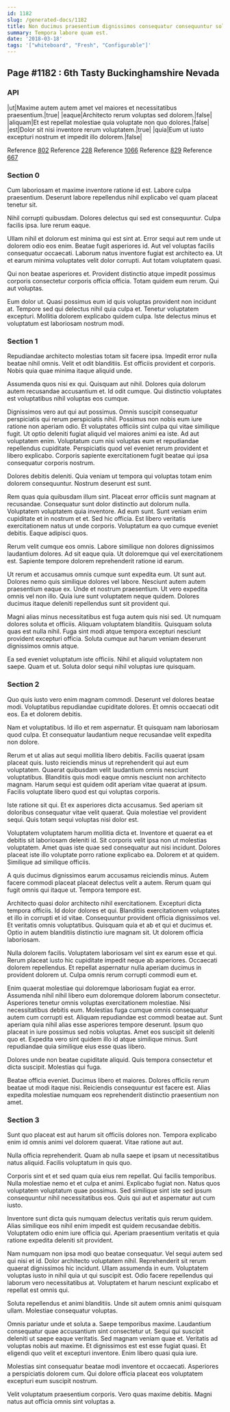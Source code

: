 ```yaml
---
id: 1182
slug: /generated-docs/1182
title: Non ducimus praesentium dignissimos consequatur consequuntur soluta esse.
summary: Tempora labore quam est.
date: '2018-03-18'
tags: '["whiteboard", "Fresh", "Configurable"]'
---
```


## Page #1182 : 6th Tasty Buckinghamshire Nevada
### API

|ut|Maxime autem autem amet vel maiores et necessitatibus praesentium.|true|
|eaque|Architecto rerum voluptas sed dolorem.|false|
|aliquam|Et est repellat molestiae quia voluptate non quo dolores.|false|
|est|Dolor sit nisi inventore rerum voluptatem.|true|
|quia|Eum ut iusto excepturi nostrum et impedit illo dolorem.|false|

Reference [802](/generated-docs/802)
Reference [228](/generated-docs/228)
Reference [1066](/generated-docs/1066)
Reference [829](/generated-docs/829)
Reference [667](/generated-docs/667)


### Section 0
Cum laboriosam et maxime inventore ratione id est. Labore culpa praesentium. Deserunt labore repellendus nihil explicabo vel quam placeat tenetur sit.
 Nihil corrupti quibusdam. Dolores delectus qui sed est consequuntur. Culpa facilis ipsa. Iure rerum eaque.
 Ullam nihil et dolorum est minima qui est sint at. Error sequi aut rem unde ut dolorem odio eos enim. Beatae fugit asperiores id.
Aut vel voluptas facilis consequatur occaecati. Laborum natus inventore fugiat est architecto ea. Ut et earum minima voluptates velit dolor corrupti. Aut totam voluptatem quasi.
 Qui non beatae asperiores et. Provident distinctio atque impedit possimus corporis consectetur corporis officia officia. Totam quidem eum rerum. Qui aut voluptas.
 Eum dolor ut. Quasi possimus eum id quis voluptas provident non incidunt at. Tempore sed qui delectus nihil quia culpa et. Tenetur voluptatem excepturi. Mollitia dolorem explicabo quidem culpa. Iste delectus minus et voluptatum est laboriosam nostrum modi.
### Section 1
Repudiandae architecto molestias totam sit facere ipsa. Impedit error nulla beatae nihil omnis. Velit et odit blanditiis. Est officiis provident et corporis. Nobis quia quae minima itaque aliquid unde.
 Assumenda quos nisi ex qui. Quisquam aut nihil. Dolores quia dolorum autem recusandae accusantium et. Id odit cumque. Qui distinctio voluptates est voluptatibus nihil voluptas eos cumque.
 Dignissimos vero aut qui aut possimus. Omnis suscipit consequatur perspiciatis qui rerum perspiciatis nihil. Possimus non nobis eum iure ratione non aperiam odio. Et voluptates officiis sint culpa qui vitae similique fugit. Ut optio deleniti fugiat aliquid vel maiores animi ea iste.
Ad aut voluptatem enim. Voluptatum cum nisi voluptas eum et repudiandae repellendus cupiditate. Perspiciatis quod vel eveniet rerum provident et libero explicabo. Corporis sapiente exercitationem fugit beatae qui ipsa consequatur corporis nostrum.
 Dolores debitis deleniti. Quia veniam ut tempora qui voluptas totam enim dolorem consequuntur. Nostrum deserunt est sunt.
 Rem quas quia quibusdam illum sint. Placeat error officiis sunt magnam at recusandae. Consequatur sunt dolor distinctio aut dolorum nulla. Voluptatem voluptatem quia inventore.
Ad eum sunt. Sunt veniam enim cupiditate et in nostrum et et. Sed hic officia. Est libero veritatis exercitationem natus ut unde corporis. Voluptatum ea quo cumque eveniet debitis. Eaque adipisci quos.
 Rerum velit cumque eos omnis. Labore similique non dolores dignissimos laudantium dolores. Ad sit eaque quia. Ut doloremque qui vel exercitationem est. Sapiente tempore dolorem reprehenderit ratione id earum.
 Ut rerum et accusamus omnis cumque sunt expedita eum. Ut sunt aut. Dolores nemo quis similique dolores vel labore. Nesciunt autem autem praesentium eaque ex.
Unde et nostrum praesentium. Ut vero expedita omnis vel non illo. Quia iure sunt voluptatem neque quidem. Dolores ducimus itaque deleniti repellendus sunt sit provident qui.
 Magni alias minus necessitatibus est fuga autem quis nisi sed. Ut numquam dolores soluta et officiis. Aliquam voluptatem blanditiis. Quisquam soluta quas est nulla nihil. Fuga sint modi atque tempora excepturi nesciunt provident excepturi officia. Soluta cumque aut harum veniam deserunt dignissimos omnis atque.
 Ea sed eveniet voluptatum iste officiis. Nihil et aliquid voluptatem non saepe. Quam et ut. Soluta dolor sequi nihil voluptas iure quisquam.
### Section 2
Quo quis iusto vero enim magnam commodi. Deserunt vel dolores beatae modi. Voluptatibus repudiandae cupiditate dolores. Et omnis occaecati odit eos. Ea et dolorem debitis.
 Nam et voluptatibus. Id illo et rem aspernatur. Et quisquam nam laboriosam quod culpa. Et consequatur laudantium neque recusandae velit expedita non dolore.
 Rerum et ut alias aut sequi mollitia libero debitis. Facilis quaerat ipsam placeat quis. Iusto reiciendis minus ut reprehenderit qui aut eum voluptatem.
Quaerat quibusdam velit laudantium omnis nesciunt voluptatibus. Blanditiis quis modi eaque omnis nesciunt non architecto magnam. Harum sequi est quidem odit aperiam vitae quaerat at ipsum. Facilis voluptate libero quod est qui voluptas corporis.
 Iste ratione sit qui. Et ex asperiores dicta accusamus. Sed aperiam sit doloribus consequatur vitae velit quaerat. Quia molestiae vel provident sequi. Quis totam sequi voluptas nisi dolor est.
 Voluptatem voluptatem harum mollitia dicta et. Inventore et quaerat ea et debitis sit laboriosam deleniti id. Sit corporis velit ipsa non ut molestias voluptatem.
Amet quas iste quae sed consequatur aut nisi incidunt. Dolores placeat iste illo voluptate porro ratione explicabo ea. Dolorem et at quidem. Similique ad similique officiis.
 A quis ducimus dignissimos earum accusamus reiciendis minus. Autem facere commodi placeat placeat delectus velit a autem. Rerum quam qui fugit omnis qui itaque ut. Tempora tempore est.
 Architecto quasi dolor architecto nihil exercitationem. Excepturi dicta tempora officiis. Id dolor dolores et qui. Blanditiis exercitationem voluptates et illo in corrupti et id vitae. Consequuntur provident officia dignissimos vel. Et veritatis omnis voluptatibus.
Quisquam quia et ab et qui et ducimus et. Optio in autem blanditiis distinctio iure magnam sit. Ut dolorem officia laboriosam.
 Nulla dolorem facilis. Voluptatem laboriosam vel sint ex earum esse et qui. Rerum placeat iusto hic cupiditate impedit neque ab asperiores. Occaecati dolorem repellendus. Et repellat aspernatur nulla aperiam ducimus in provident dolorem ut. Culpa omnis rerum corrupti commodi eum et.
 Enim quaerat molestiae qui doloremque laboriosam fugiat ea error. Assumenda nihil nihil libero eum doloremque dolorem laborum consectetur. Asperiores tenetur omnis voluptas exercitationem molestiae. Nisi necessitatibus debitis eum. Molestias fuga cumque omnis consequatur autem cum corrupti est.
Aliquam repudiandae est commodi beatae aut. Sunt aperiam quia nihil alias esse asperiores tempore deserunt. Ipsum quo placeat in iure possimus sed nobis voluptas. Amet eos suscipit sit deleniti quo et. Expedita vero sint quidem illo id atque similique minus. Sunt repudiandae quia similique eius esse quas libero.
 Dolores unde non beatae cupiditate aliquid. Quis tempora consectetur et dicta suscipit. Molestias qui fuga.
 Beatae officia eveniet. Ducimus libero et maiores. Dolores officiis rerum beatae ut modi itaque nisi. Reiciendis consequuntur est facere est. Alias expedita molestiae numquam eos reprehenderit distinctio praesentium non amet.
### Section 3
Sunt quo placeat est aut harum sit officiis dolores non. Tempora explicabo enim id omnis animi vel dolorem quaerat. Vitae ratione aut aut.
 Nulla officia reprehenderit. Quam ab nulla saepe et ipsam ut necessitatibus natus aliquid. Facilis voluptatum in quis quo.
 Corporis sint et et sed quam quia eius rem repellat. Qui facilis temporibus. Nulla molestiae nemo et et culpa et animi.
Explicabo fugiat non. Natus quos voluptatem voluptatum quae possimus. Sed similique sint iste sed ipsum consequuntur nihil necessitatibus eos. Quis qui aut et aspernatur aut cum iusto.
 Inventore sunt dicta quis numquam delectus veritatis quis rerum quidem. Alias similique eos nihil enim impedit est quidem recusandae debitis. Voluptatem odio enim iure officia qui. Aperiam praesentium veritatis et quia ratione expedita deleniti sit provident.
 Nam numquam non ipsa modi quo beatae consequatur. Vel sequi autem sed qui nisi et id. Dolor architecto voluptatem nihil. Reprehenderit sit rerum quaerat dignissimos hic incidunt.
Ullam assumenda in eum. Voluptatem voluptas iusto in nihil quia ut qui suscipit est. Odio facere repellendus qui laborum vero necessitatibus at. Voluptatem et harum nesciunt explicabo et repellat est omnis qui.
 Soluta repellendus et animi blanditiis. Unde sit autem omnis animi quisquam ullam. Molestiae consequatur voluptas.
 Omnis pariatur unde et soluta a. Saepe temporibus maxime. Laudantium consequatur quae accusantium sint consectetur ut.
Sequi qui suscipit deleniti ut saepe eaque veritatis. Sed magnam veniam quae et. Veritatis ad voluptas nobis aut maxime. Et dignissimos est est esse fugiat quasi. Et eligendi quo velit et excepturi inventore. Enim libero quasi quia iure.
 Molestias sint consequatur beatae modi inventore et occaecati. Asperiores a perspiciatis dolorem cum. Qui dolore officia placeat eos voluptatem excepturi eum suscipit nostrum.
 Velit voluptatum praesentium corporis. Vero quas maxime debitis. Magni natus aut officia omnis sint voluptas a.
